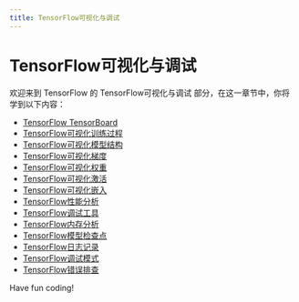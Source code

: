 ```yaml
---
title: TensorFlow可视化与调试
---
```


# TensorFlow可视化与调试

欢迎来到 TensorFlow 的 TensorFlow可视化与调试 部分，在这一章节中，你将学到以下内容：

- [TensorFlow TensorBoard](./0-tensorflow-tensorboard.mdx)
- [TensorFlow可视化训练过程](./1-tensorflow-visualization-training-process.mdx)
- [TensorFlow可视化模型结构](./2-tensorflow-visualization-model-structure.mdx)
- [TensorFlow可视化梯度](./3-tensorflow-visualization-gradient.mdx)
- [TensorFlow可视化权重](./4-tensorflow-visualization-weights.mdx)
- [TensorFlow可视化激活](./5-tensorflow-visualization-activation.mdx)
- [TensorFlow可视化嵌入](./6-tensorflow-visualization-embedding.mdx)
- [TensorFlow性能分析](./7-tensorflow-performance-analysis.mdx)
- [TensorFlow调试工具](./8-tensorflow-debugging-tools.mdx)
- [TensorFlow内存分析](./9-tensorflow-memory-analysis.mdx)
- [TensorFlow模型检查点](./10-tensorflow-model-checkpoint.mdx)
- [TensorFlow日志记录](./11-tensorflow-logging.mdx)
- [TensorFlow调试模式](./12-tensorflow-debug-mode.mdx)
- [TensorFlow错误排查](./13-troubleshooting-tensorflow.mdx)

Have fun coding!